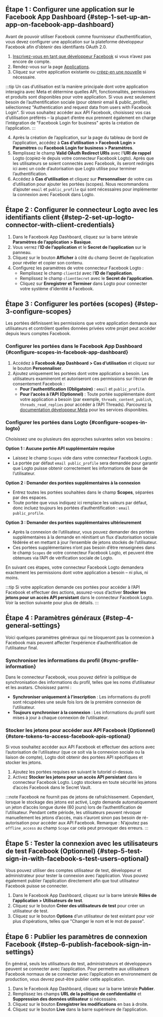## Étape 1 : Configurer une application sur le Facebook App Dashboard \{#step-1-set-up-an-app-on-facebook-app-dashboard}

Avant de pouvoir utiliser Facebook comme fournisseur d’authentification, vous devez configurer une application sur la plateforme développeur Facebook afin d’obtenir des identifiants OAuth 2.0.

1. [Inscrivez-vous en tant que développeur Facebook](https://developers.facebook.com/docs/development/register/) si vous n’avez pas encore de compte.
2. Rendez-vous sur la page [Applications](https://developers.facebook.com/apps).
3. Cliquez sur votre application existante ou [créez-en une nouvelle](https://developers.facebook.com/docs/development/create-an-app) si nécessaire.

:::tip
Un cas d’utilisation est la manière principale dont votre application interagira avec Meta et détermine quelles API, fonctionnalités, permissions et produits sont disponibles pour votre application. Si vous avez seulement besoin de l’authentification sociale (pour obtenir email & public_profile), sélectionnez "Authentication and request data from users with Facebook Login". Si vous souhaitez accéder aux API Facebook, choisissez vos cas d’utilisation préférés – la plupart d’entre eux prennent également en charge l’intégration de "Facebook Login for business" après la création de l’application.
:::

4. Après la création de l’application, sur la page du tableau de bord de l’application, accédez à **Cas d’utilisation > Facebook Login > Paramètres** ou **Facebook Login for business > Paramètres**.
5. Remplissez le champ **Valid OAuth Redirect URIs** avec l’**URI de rappel** Logto (copiez-le depuis votre connecteur Facebook Logto). Après que les utilisateurs se soient connectés avec Facebook, ils seront redirigés ici avec un code d’autorisation que Logto utilise pour terminer l’authentification.
6. Accédez à **Cas d’utilisation** et cliquez sur **Personnaliser** de votre cas d’utilisation pour ajouter les portées (scopes). Nous recommandons d’ajouter `email` et `public_profile` qui sont nécessaires pour implémenter la connexion avec Facebook dans Logto.

## Étape 2 : Configurer le connecteur Logto avec les identifiants client \{#step-2-set-up-logto-connector-with-client-credentials}

1. Dans le Facebook App Dashboard, cliquez sur la barre latérale **Paramètres de l’application > Basique**.
2. Vous verrez l’**ID de l’application** et le **Secret de l’application** sur le panneau.
3. Cliquez sur le bouton **Afficher** à côté du champ Secret de l’application pour révéler et copier son contenu.
4. Configurez les paramètres de votre connecteur Facebook Logto :
   - Remplissez le champ `clientId` avec l’**ID de l’application**.
   - Remplissez le champ `clientSecret` avec le **Secret de l’application**.
   - Cliquez sur **Enregistrer et Terminer** dans Logto pour connecter votre système d’identité à Facebook.

## Étape 3 : Configurer les portées (scopes) \{#step-3-configure-scopes}

Les portées définissent les permissions que votre application demande aux utilisateurs et contrôlent quelles données privées votre projet peut accéder depuis leurs comptes Facebook.

### Configurer les portées dans le Facebook App Dashboard \{#configure-scopes-in-facebook-app-dashboard}

1. Accédez à **Facebook App Dashboard > Cas d’utilisation** et cliquez sur le bouton **Personnaliser**.
2. Ajoutez uniquement les portées dont votre application a besoin. Les utilisateurs examineront et autoriseront ces permissions sur l’écran de consentement Facebook :
   - **Pour l’authentification (Obligatoire)** : `email` et `public_profile`.
   - **Pour l’accès à l’API (Optionnel)** : Toute portée supplémentaire dont votre application a besoin (par exemple, `threads_content_publish`, `threads_read_replies` pour accéder à l’API Threads). Parcourez la [documentation développeur Meta](https://developers.facebook.com/docs/) pour les services disponibles.

### Configurer les portées dans Logto \{#configure-scopes-in-logto}

Choisissez une ou plusieurs des approches suivantes selon vos besoins :

**Option 1 : Aucune portée API supplémentaire requise**

- Laissez le champ `Scopes` vide dans votre connecteur Facebook Logto.
- La portée par défaut `email public_profile` sera demandée pour garantir que Logto puisse obtenir correctement les informations de base de l’utilisateur.

**Option 2 : Demander des portées supplémentaires à la connexion**

- Entrez toutes les portées souhaitées dans le champ **Scopes**, séparées par des espaces.
- Toute portée que vous indiquez ici remplace les valeurs par défaut, donc incluez toujours les portées d’authentification : `email public_profile`.

**Option 3 : Demander des portées supplémentaires ultérieurement**

- Après la connexion de l’utilisateur, vous pouvez demander des portées supplémentaires à la demande en réinitiant un flux d’autorisation sociale fédérée et en mettant à jour l’ensemble de jetons stockés de l’utilisateur.
- Ces portées supplémentaires n’ont pas besoin d’être renseignées dans le champ `Scopes` de votre connecteur Facebook Logto, et peuvent être obtenues via l’API de vérification sociale de Logto.

En suivant ces étapes, votre connecteur Facebook Logto demandera exactement les permissions dont votre application a besoin – ni plus, ni moins.

:::tip
Si votre application demande ces portées pour accéder à l’API Facebook et effectuer des actions, assurez-vous d’activer **Stocker les jetons pour un accès API persistant** dans le connecteur Facebook Logto. Voir la section suivante pour plus de détails.
:::

## Étape 4 : Paramètres généraux \{#step-4-general-settings}

Voici quelques paramètres généraux qui ne bloqueront pas la connexion à Facebook mais peuvent affecter l’expérience d’authentification de l’utilisateur final.

### Synchroniser les informations du profil \{#sync-profile-information}

Dans le connecteur Facebook, vous pouvez définir la politique de synchronisation des informations du profil, telles que les noms d’utilisateur et les avatars. Choisissez parmi :

- **Synchroniser uniquement à l’inscription** : Les informations du profil sont récupérées une seule fois lors de la première connexion de l’utilisateur.
- **Toujours synchroniser à la connexion** : Les informations du profil sont mises à jour à chaque connexion de l’utilisateur.

### Stocker les jetons pour accéder aux API Facebook (Optionnel) \{#store-tokens-to-access-facebook-apis-optional}

Si vous souhaitez accéder aux API Facebook et effectuer des actions avec l’autorisation de l’utilisateur (que ce soit via la connexion sociale ou la liaison de compte), Logto doit obtenir des portées API spécifiques et stocker les jetons.

1. Ajoutez les portées requises en suivant le tutoriel ci-dessus.
2. Activez **Stocker les jetons pour un accès API persistant** dans le connecteur Facebook Logto. Logto stockera en toute sécurité les jetons d’accès Facebook dans le Secret Vault.

:::note
Facebook ne fournit pas de jetons de rafraîchissement. Cependant, lorsque le stockage des jetons est activé, Logto demande automatiquement un jeton d’accès longue durée (60 jours) lors de l’authentification de l’utilisateur. Pendant cette période, les utilisateurs peuvent révoquer manuellement les jetons d’accès, mais n’auront sinon pas besoin de ré-autorisation pour accéder aux API Facebook. Remarque : N’ajoutez pas `offline_access` au champ `Scope` car cela peut provoquer des erreurs.
:::

## Étape 5 : Tester la connexion avec les utilisateurs de test Facebook (Optionnel) \{#step-5-test-sign-in-with-facebook-s-test-users-optional}

Vous pouvez utiliser des comptes utilisateur de test, développeur et administrateur pour tester la connexion avec l’application. Vous pouvez également publier l’application directement afin que tout utilisateur Facebook puisse se connecter.

1. Dans le Facebook App Dashboard, cliquez sur la barre latérale **Rôles de l’application > Utilisateurs de test**.
2. Cliquez sur le bouton **Créer des utilisateurs de test** pour créer un utilisateur de test.
3. Cliquez sur le bouton **Options** d’un utilisateur de test existant pour voir plus d’opérations, telles que "Changer le nom et le mot de passe".

## Étape 6 : Publier les paramètres de connexion Facebook \{#step-6-publish-facebook-sign-in-settings}

En général, seuls les utilisateurs de test, administrateurs et développeurs peuvent se connecter avec l’application. Pour permettre aux utilisateurs Facebook normaux de se connecter avec l’application en environnement de production, vous devrez peut-être publier cette application.

1. Dans le Facebook App Dashboard, cliquez sur la barre latérale **Publier**.
2. Remplissez les champs **URL de la politique de confidentialité** et **Suppression des données utilisateur** si nécessaire.
3. Cliquez sur le bouton **Enregistrer les modifications** en bas à droite.
4. Cliquez sur le bouton **Live** dans la barre supérieure de l’application.
